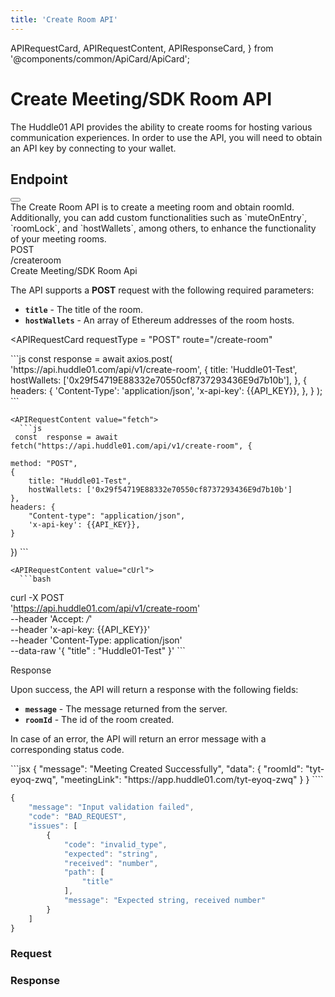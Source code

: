 ```yaml
---
title: 'Create Room API'
---
```


  APIRequestCard,
  APIRequestContent,
  APIResponseCard,
} from '@components/common/ApiCard/ApiCard';

# Create Meeting/SDK Room API

The Huddle01 API provides the ability to create rooms for hosting various communication experiences.
In order to use the API, you will need to obtain an API key by connecting to your wallet.

## **Endpoint**

<div className="flex md:justify-between md:flex-row flex-col">
  <HighLight className="my-3 md:w-1/2 w-full">
    <RequestStrip
      method={'POST'}
      url={'https://api.huddle01.com/api/v1'}
      endpoint={'create-room'}
    />
  </HighLight>
  <Button
    variant="primary"
    url="/api-keys"
    text="Get your API Key"
    isRouting
    className=" my-2 w-auto px-8"
  />
</div>

<Paragraph className="mt-5">
  The Create Room API is to create a meeting room and obtain roomId.
  Additionally, you can add custom functionalities such as `muteOnEntry`,
  `roomLock`, and `hostWallets`, among others, to enhance the functionality of
  your meeting rooms.
</Paragraph>

<div className="grid md:grid-cols-2 gap-4 grid-cols-1 mt-10  md:h-[24.5rem]">
<div>
<div className="flex items-center gap-4">
<Pill >POST</Pill>
<div className="text-sm font-normal text-slate-50">/createroom</div>

</div>

<div className="mt-7 font-mono text-2xl font-bold text-[#f1f5f9]">
  Create Meeting/SDK Room Api
</div>

The API supports a **POST** request with the following required parameters:

- **`title`** - The title of the room.
- **`hostWallets`** - An array of Ethereum addresses of the room hosts.

</div>

<APIRequestCard
    requestType = "POST"
    route="/create-room"
    
  >

<APIRequestContent value="axios">
      ```js
      const response = await axios.post(
        'https://api.huddle01.com/api/v1/create-room',
        {
          title: 'Huddle01-Test',
          hostWallets: ['0x29f54719E88332e70550cf8737293436E9d7b10b'],
        },
        {
          headers: {
            'Content-Type': 'application/json',
            'x-api-key': {{API_KEY}},
          },
        }
    );
      ```
    </APIRequestContent>

    
    <APIRequestContent value="fetch">
      ```js
     const  response = await fetch("https://api.huddle01.com/api/v1/create-room", {
     
    method: "POST",
    {
        title: "Huddle01-Test",
        hostWallets: ['0x29f54719E88332e70550cf8737293436E9d7b10b']
    },
    headers: {
        "Content-type": "application/json",
        'x-api-key': {{API_KEY}},
    }
})
      ```
    </APIRequestContent>

    <APIRequestContent value="cUrl">
      ```bash
curl -X POST \
  'https://api.huddle01.com/api/v1/create-room' \
  --header 'Accept: */*' \
  --header 'x-api-key: {{API_KEY}}' \
  --header 'Content-Type: application/json' \
  --data-raw '{
    "title" : "Huddle01-Test"
}'
      ```
    </APIRequestContent>
  </APIRequestCard>

</div>

<div className="grid md:grid-cols-2 gap-4 grid-cols-1 mt-10">
<div className="text-start ">

<div className="font-mono text-2xl font-bold text-[#f1f5f9]">Response</div>

Upon success, the API will return a response with the following fields:

- **`message`** - The message returned from the server.
- **`roomId`** - The id of the room created.


In case of an error, the API will return an error message with a corresponding status code.

</div>

<APIResponseCard>
  <APIRequestContent value="Success">
```jsx
{
    "message": "Meeting Created Successfully",
    "data": {
        "roomId": "tyt-eyoq-zwq",
        "meetingLink": "https://app.huddle01.com/tyt-eyoq-zwq"
    }
}
````

</APIRequestContent>

<APIRequestContent value="Error">

```jsx
{
    "message": "Input validation failed",
    "code": "BAD_REQUEST",
    "issues": [
        {
            "code": "invalid_type",
            "expected": "string",
            "received": "number",
            "path": [
                "title"
            ],
            "message": "Expected string, received number"
        }
    ]
}
```

</APIRequestContent>
  </APIResponseCard>

</div>

<div className = 'flex-col item-center gap-3' >

### **Request**

<CreateRoom />

### **Response**

<CreateRoomResponse />

</div>

